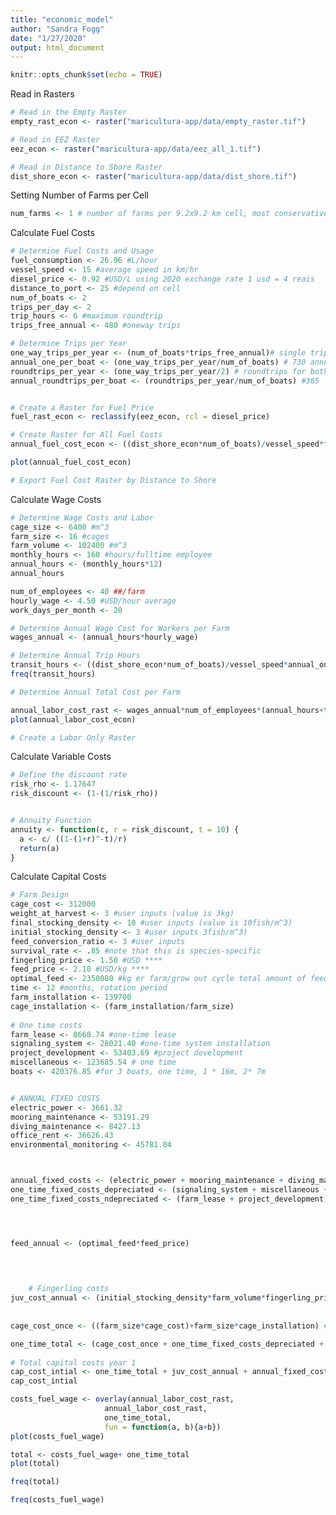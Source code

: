 ```yaml
---
title: "economic_model"
author: "Sandra Fogg"
date: "1/27/2020"
output: html_document
---
```


```r
knitr::opts_chunk$set(echo = TRUE)
```

Read in Rasters
```r
# Read in the Empty Raster
empty_rast_econ <- raster("maricultura-app/data/empty_raster.tif")

# Read in EEZ Raster
eez_econ <- raster("maricultura-app/data/eez_all_1.tif")

# Read in Distance to Shore Raster
dist_shore_econ <- raster("maricultura-app/data/dist_shore.tif")
```

Setting Number of Farms per Cell
```r
num_farms <- 1 # number of farms per 9.2x9.2 km cell, most conservative estimate of 16 cages per/farm (per cell)
```

Calculate Fuel Costs
```r
# Determine Fuel Costs and Usage
fuel_consumption <- 26.96 #L/hour
vessel_speed <- 15 #average speed in km/hr
diesel_price <- 0.92 #USD/L using 2020 exchange rate 1 usd = 4 reais
distance_to_port <- 25 #depend on cell
num_of_boats <- 2
trips_per_day <- 2
trip_hours <- 6 #maximum roundtrip
trips_free_annual <- 480 #oneway trips

# Determine Trips per Year
one_way_trips_per_year <- (num_of_boats*trips_free_annual)# single trips for both boats combined is 1460
annual_one_per_boat <- (one_way_trips_per_year/num_of_boats) # 730 annual trips for one boat
roundtrips_per_year <- (one_way_trips_per_year/2) # roundtrips for both boats combined is 730
annual_roundtrips_per_boat <- (roundtrips_per_year/num_of_boats) #365


# Create a Raster for Fuel Price
fuel_rast_econ <- reclassify(eez_econ, rcl = diesel_price)

# Create Raster for All Fuel Costs
annual_fuel_cost_econ <- ((dist_shore_econ*num_of_boats)/vessel_speed*fuel_consumption*fuel_rast_econ*annual_one_per_boat*num_of_boats)

plot(annual_fuel_cost_econ)

# Export Fuel Cost Raster by Distance to Shore

```

Calculate Wage Costs
```r
# Determine Wage Costs and Labor
cage_size <- 6400 #m^3
farm_size <- 16 #cages
farm_volume <- 102400 #m^3
monthly_hours <- 160 #hours/fulltime employee
annual_hours <- (monthly_hours*12)
annual_hours

num_of_employees <- 40 ##/farm
hourly_wage <- 4.50 #USD/hour average
work_days_per_month <- 20

# Determine Annual Wage Cost for Workers per Farm
wages_annual <- (annual_hours*hourly_wage)

# Determine Annual Trip Hours
transit_hours <- ((dist_shore_econ*num_of_boats)/vessel_speed*annual_one_per_boat*num_of_boats)
freq(transit_hours)

# Determine Annual Total Cost per Farm

annual_labor_cost_rast <- wages_annual*num_of_employees*(annual_hours+transit_hours)
plot(annual_labor_cost_econ)

# Create a Labor Only Raster

```

Calculate Variable Costs
```r
# Define the discount rate
risk_rho <- 1.17647
risk_discount <- (1-(1/risk_rho))


# Annuity Function
annuity <- function(c, r = risk_discount, t = 10) {
  a <- c/ ((1-(1+r)^-t)/r)
  return(a)
}

```
Calculate Capital Costs
```r
# Farm Design
cage_cost <- 312000
weight_at_harvest <- 3 #user inputs (value is 3kg)
final_stocking_density <- 10 #user inputs (value is 10fish/m^3)
initial_stocking_density <- 3 #user inputs 3fish/m^3)
feed_conversion_ratio <- 3 #user inputs
survival_rate <- .85 #note that this is species-specific 
fingerling_price <- 1.50 #USD ****
feed_price <- 2.10 #USD/kg ****
optimal_feed <- 2350080 #kg er farm/grow out cycle total amount of feed 
time <- 12 #months, rotation period 
farm_installation <- 139700
cage_installation <- (farm_installation/farm_size)
  
# One time costs
farm_lease <- 8668.74 #one-time lease
signaling_system <- 28021.40 #one-time system installation
project_development <- 53403.69 #project development
miscellaneous <- 123685.54 # one time
boats <- 420376.85 #for 3 boats, one time, 1 * 16m, 2* 7m


# ANNUAL FIXED COSTS
electric_power <- 3661.32
mooring_maintenance <- 53191.29
diving_maintenance <- 8427.13
office_rent <- 36626.43
environmental_monitoring <- 45781.04



annual_fixed_costs <- (electric_power + mooring_maintenance + diving_maintenance + office_rent + environmental_monitoring) #yearly costs
one_time_fixed_costs_depreciated <- (signaling_system + miscellaneous + boats) # find out how to apply annuity 
one_time_fixed_costs_ndepreciated <- (farm_lease + project_development)




feed_annual <- (optimal_feed*feed_price)

    
 

    # Fingerling costs
juv_cost_annual <- (initial_stocking_density*farm_volume*fingerling_price) #yearly cost
 
    
cage_cost_once <- ((farm_size*cage_cost)+farm_size*cage_installation) # one time #find out how to apply annuity

one_time_total <- (cage_cost_once + one_time_fixed_costs_depreciated + one_time_fixed_costs_ndepreciated)
    
# Total capital costs year 1
cap_cost_intial <- one_time_total + juv_cost_annual + annual_fixed_costs + feed_annual
cap_cost_intial

costs_fuel_wage <- overlay(annual_labor_cost_rast, 
                     annual_labor_cost_rast,
                     one_time_total,
                     fun = function(a, b){a+b})
plot(costs_fuel_wage)

total <- costs_fuel_wage+ one_time_total
plot(total)

freq(total)

freq(costs_fuel_wage)
```











